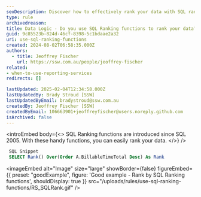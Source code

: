 ```yaml
---
seoDescription: Discover how to effectively rank your data with SQL ranking functions since SQL 2005.
type: rule
archivedreason:
title: Data Logic - Do you use SQL Ranking functions to rank your data?
guid: 9c85523b-824d-46cf-8398-5c1bdaae2a32
uri: use-sql-ranking-functions
created: 2024-08-02T06:58:35.000Z
authors:
  - title: Jeoffrey Fischer
    url: https://ssw.com.au/people/jeoffrey-fischer
related:
- when-to-use-reporting-services
redirects: []

lastUpdated: 2025-02-04T12:34:58.000Z
lastUpdatedBy: Brady Stroud [SSW]
lastUpdatedByEmail: bradystroud@ssw.com.au
createdBy: Jeoffrey Fischer [SSW]
createdByEmail: 106663901+jeoffreyfischer@users.noreply.github.com
isArchived: false
---
```


<introEmbed
  body={<>
SQL Ranking functions are introduced since SQL 2005. With these handy functions, you can easily rank your data.
  </>}
/>
```sql
 SQL Snippet
 SELECT Rank() Over(Order A.BillableTimeTotal Desc) As Rank
```

<imageEmbed
  alt="Image"
  size="large"
  showBorder={false}
  figureEmbed={{
    preset: "goodExample",
    figure: 'Good example - Rank by SQL Ranking functions',
    shouldDisplay: true
  }}
  src="/uploads/rules/use-sql-ranking-functions/RS_SQLRank.gif"
/>
